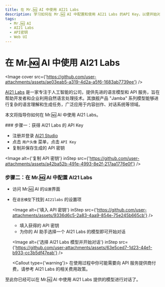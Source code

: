 ```yaml
---
title: 在 Mr.🆖 AI 中使用 AI21 Labs
description: 学习如何在 Mr.🆖 AI 中配置和使用 AI21 Labs 的API Key，以便开始对话和交互。
tags:
  - Mr.🆖 AI
  - AI21 Labs
  - API密钥
  - Web UI
---
```


# 在 Mr.🆖 AI 中使用 AI21 Labs

<Image cover src={'https://github.com/user-attachments/assets/ae03eab5-a319-4d2a-a5f6-1683ab7739ee'} />

[AI21 Labs](https://www.ai21.com/) 是一家专注于人工智能的公司，提供先进的语言模型和 API 服务，旨在帮助开发者和企业利用自然语言处理技术。其旗舰产品 "Jamba" 系列模型能够进行复杂的语言理解和生成任务，广泛应用于内容创作、对话系统等领域。

本文将指导你如何在 Mr.🆖 AI 中使用 AI21 Labs。

<Steps>
  ### 步骤一：获得 AI21 Labs 的 API Key

  - 注册并登录 [AI21 Studio](https://studio.ai21.com)
  - 点击 `用户头像` 菜单，点击 `API Key`
  - 复制并保存生成的 API 密钥

  <Image alt={'复制 API 密钥'} inStep src={'https://github.com/user-attachments/assets/a42ba52b-491e-4993-8e2f-217aa1776e0f'} />

### 步骤二：在 Mr.🆖 AI 中配置 AI21 Labs

- 访问 Mr.🆖 AI 的`设置`界面
- 在`语言模型`下找到 `AI21labs` 的设置项

  <Image alt={'填入 API 密钥'} inStep src={'https://github.com/user-attachments/assets/9336d6c5-2a83-4aa9-854e-75e245b665cb'} />

  - 填入获得的 API 密钥
  - 为你的 AI 助手选择一个 AI21 Labs 的模型即可开始对话

  <Image alt={'选择 AI21 Labs 模型并开始对话'} inStep src={'https://github.com/user-attachments/assets/63e5ced7-1d23-44e1-b933-cc3b5df47eab'} />

  <Callout type={'warning'}>
    在使用过程中你可能需要向 API 服务提供商付费，请参考 AI21 Labs 的相关费用政策。
  </Callout>
</Steps>

至此你已经可以在 Mr.🆖 AI 中使用 AI21 Labs 提供的模型进行对话了。
